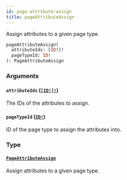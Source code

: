 ```yaml
---
id: page-attribute-assign
title: pageAttributeAssign
---
```


Assign attributes to a given page type.

```graphql
pageAttributeAssign(
  attributeIds: [ID!]!
  pageTypeId: ID!
): PageAttributeAssign

```

### Arguments

#### `attributeIds` ([`[ID!]!`](/developer/api-reference/scalars/id))

The IDs of the attributes to assign.

#### `pageTypeId` ([`ID!`](/developer/api-reference/scalars/id))

ID of the page type to assign the attributes into.

### Type

#### [`PageAttributeAssign`](/developer/api-reference/objects/page-attribute-assign)

Assign attributes to a given page type.
